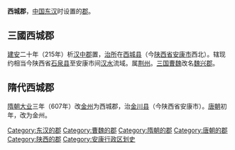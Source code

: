 '''西城郡'''，[[中国|中国]][[东汉|东汉]]时设置的[[郡|郡]]。

== 三國西城郡 ==
[[建安|建安]]二十年（215年）析[[汉中郡|汉中郡]]置，[[治所|治所]]在[[西城县_(秦国)|西城县]]（今[[陕西省|陕西省]][[安康市|安康市]]西北）。辖现约相当今陕西省[[石泉县|石泉县]]至安康市间[[汉水|汉水]]流域。属[[荆州_(古代)|荆州]]。[[三国|三国]][[曹魏|曹魏]]改名[[魏兴郡_(曹魏)|魏兴郡]]。

== 隋代西城郡 ==
[[隋朝|隋朝]][[大业_(年号)|大业]]三年（607年）改[[金州_(西魏)|金州]]为西城郡，治[[金川县_(隋朝)|金川县]]（今陕西省安康市）。[[唐朝|唐朝]]初年，改为金州。 

{{三國行政區劃|nocat}}
{{隋朝行政區劃|nocat}}
{{陕西行政区划小作品}}
{{DEFAULTSORT:X}}
[[Category:东汉的郡|Category:东汉的郡]]
[[Category:曹魏的郡|Category:曹魏的郡]]
[[Category:隋朝的郡|Category:隋朝的郡]]
[[Category:唐朝的郡|Category:唐朝的郡]]
[[Category:陕西的郡|Category:陕西的郡]]
[[Category:安康行政区划史|Category:安康行政区划史]]